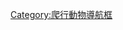 {{Navbox
|name  = 地龟科
|title = [[地龟科]]
|state = {{{state|autocollapse}}}
|listclass = hlist
|image = [[File:River terrapin.jpg|175px|link=|alt=Northern river terrapin(Batagur baska)]]
|above =
|below =Phylogenetic arrangement based on [http://www.iucn-tftsg.org/wp-content/uploads/file/Accounts/crm_5_000_checklist_v4_2011.pdf turtles of the world 2011 update: annotated checklist].
|group1=Genus
|list1style=background:#ddddff; text-align:center;
|list1=Species of the family '''[[Geoemydidae]]'''
|group2=[[潮龜屬|潮龟属]]
|list2=
* [[緬甸棱背龜]]
* [[潮龜]]
* [[西瓜龜]]
* [[Red-crowned roofed turtle]]
* [[Southern river terrapin]]
* [[三線棱背龜]]
|group3=[[閉殼龜屬]]
|list3=
* [[马来闭壳龟]]
* [[Bourret's box turtle]]
* [[黄额闭壳龟]]
* [[百色闭壳龟]]
* [[鋸緣攝龜]]
* [[潘氏闭壳龟]]
* [[Cuora picturata|Southern Vietname box turtle]]
* [[三線閉殼龜|Chinese three-striped box turtle]]
* [[金头闭壳龟]]
* [[黄缘盒龟|Yellow-margined box turtle]]
* [[雲南閉殼龜]]
* [[周氏闭壳龟]]
|group4=[[攝龜屬]]
|list4=
* [[齿缘摄龟]]
* [[Assam leaf turtle]]
* [[Eastern black-bridged leaf turtle]]
* [[Enigmatic leaf turtle]]
* [[Myanmar brown leaf turtle]]
* [[Oldham's leaf turtle]]
* [[Western black-bridged leaf turtle]]
|group5=[[哈米頓氏龜]]
|list5=
* [[哈米頓氏龜|Spotted pond turtle]]
|group6=[[Geoemyda|地龟属]]
|list6=
* [[地龜]]  
* [[日本地龜]]
|group7=[[Hardella|草龟属]]
|list7=
* [[Brahminy River Turtle|Crowned river turtle]]
|group8=[[東方龜屬]]
|list8=
* [[亞洲山龜]]
* [[亞洲巨龜]]
* [[太陽龜]]
* [[廟龜]]
|group9=[[蘇拉威西葉龜]]
|list9=
* [[蘇拉威西葉龜]]
|group10=[[食螺龜屬]]
|list10=
* [[Malayan snail-eating turtle]]
* [[馬來食蝸龜]]
|group11=[[石龜屬]]
|list11=
* [[Balkan pond turtle]]
* [[Caspian turtle]]
* [[草龜]]
* [[花龟]]
* [[日本石龜]]
* [[黑颈乌龟]]
* [[Spanish pond turtle]]
* [[安南龜]]
* [[黄喉拟水龟]]
|group12=[[Melanochelys|黑龟属]]
|list12=
* [[Indian black turtle]]
* [[三龍骨龜]]
|group13=[[Morenia|沼龟属]]
|list13=
* [[緬甸孔雀龜]] 
* [[印度孔雀龜]]
|group14=[[果龜]]
|list14=
* [[果龜]]
|group15=[[巨龜]]
|list15=
* [[巨龜]]
|group16=[[Pangshura|棱背龟属]]
|list16=
* [[Assam roofed turtle]]
* [[Brown roofed turtle]]
* [[印度棱龜]]
* [[Indian tent turtle]]
|group17=[[木紋龜屬]]
|list17=
* [[黑木紋龜]]
* [[Brown wood turtle]]
* [[Colombian wood turtle]]
* [[Furrowed wood turtle]]
* [[Large-nosed wood turtle]]
* [[Maracaibo wood turtle]]
* [[Mexican spotted wood turtle]]
* [[南美木紋龜]]
* [[Spot-legged turtle]]
|group18=[[Sacalia|眼斑龟属]]
|list18=
* [[眼斑水龟]]
* [[四眼斑水龟]]
|group19=[[粗頸龜屬]]
|list19=
* [[粗頸龜]]
* [[雷島東方龜]]
|group20=[[Vijayachelys|蔗林龟属]]
|list20=
* [[Cane turtle]]
}}<noinclude>
{{collapsible option}}
[[Category:爬行動物導航框]]
</noinclude>